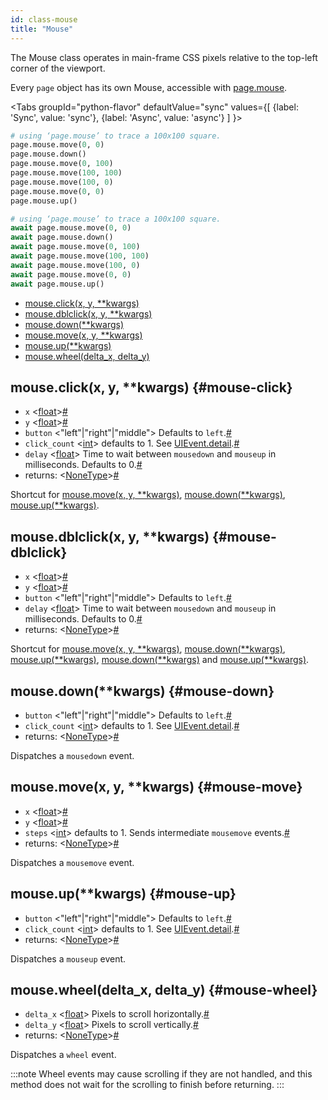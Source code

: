 ```yaml
---
id: class-mouse
title: "Mouse"
---
```


The Mouse class operates in main-frame CSS pixels relative to the top-left corner of the viewport.

Every `page` object has its own Mouse, accessible with [page.mouse](./api/class-page.mdx#page-mouse).

<Tabs
  groupId="python-flavor"
  defaultValue="sync"
  values={[
    {label: 'Sync', value: 'sync'},
    {label: 'Async', value: 'async'}
  ]
}>
<TabItem value="sync">

```py
# using ‘page.mouse’ to trace a 100x100 square.
page.mouse.move(0, 0)
page.mouse.down()
page.mouse.move(0, 100)
page.mouse.move(100, 100)
page.mouse.move(100, 0)
page.mouse.move(0, 0)
page.mouse.up()
```

</TabItem>
<TabItem value="async">

```py
# using ‘page.mouse’ to trace a 100x100 square.
await page.mouse.move(0, 0)
await page.mouse.down()
await page.mouse.move(0, 100)
await page.mouse.move(100, 100)
await page.mouse.move(100, 0)
await page.mouse.move(0, 0)
await page.mouse.up()
```

</TabItem>
</Tabs>


- [mouse.click(x, y, **kwargs)](./api/class-mouse.mdx#mouse-click)
- [mouse.dblclick(x, y, **kwargs)](./api/class-mouse.mdx#mouse-dblclick)
- [mouse.down(**kwargs)](./api/class-mouse.mdx#mouse-down)
- [mouse.move(x, y, **kwargs)](./api/class-mouse.mdx#mouse-move)
- [mouse.up(**kwargs)](./api/class-mouse.mdx#mouse-up)
- [mouse.wheel(delta_x, delta_y)](./api/class-mouse.mdx#mouse-wheel)

## mouse.click(x, y, **kwargs) {#mouse-click}
- `x`<a aria-hidden="true" tabindex="-1" class="list-anchor-link" id="mouse-click-option-x"/> &#60;[float]&#62;<a href="#mouse-click-option-x" class="list-anchor">#</a>
- `y`<a aria-hidden="true" tabindex="-1" class="list-anchor-link" id="mouse-click-option-y"/> &#60;[float]&#62;<a href="#mouse-click-option-y" class="list-anchor">#</a>
- `button`<a aria-hidden="true" tabindex="-1" class="list-anchor-link" id="mouse-click-option-button"/> &#60;"left"|"right"|"middle"&#62; Defaults to `left`.<a href="#mouse-click-option-button" class="list-anchor">#</a>
- `click_count`<a aria-hidden="true" tabindex="-1" class="list-anchor-link" id="mouse-click-option-click-count"/> &#60;[int]&#62; defaults to 1. See [UIEvent.detail].<a href="#mouse-click-option-click-count" class="list-anchor">#</a>
- `delay`<a aria-hidden="true" tabindex="-1" class="list-anchor-link" id="mouse-click-option-delay"/> &#60;[float]&#62; Time to wait between `mousedown` and `mouseup` in milliseconds. Defaults to 0.<a href="#mouse-click-option-delay" class="list-anchor">#</a>
- returns:<a aria-hidden="true" tabindex="-1" class="list-anchor-link" id="mouse-click-return"/> &#60;[NoneType]&#62;<a href="#mouse-click-return" class="list-anchor">#</a>

Shortcut for [mouse.move(x, y, **kwargs)](./api/class-mouse.mdx#mouse-move), [mouse.down(**kwargs)](./api/class-mouse.mdx#mouse-down), [mouse.up(**kwargs)](./api/class-mouse.mdx#mouse-up).

## mouse.dblclick(x, y, **kwargs) {#mouse-dblclick}
- `x`<a aria-hidden="true" tabindex="-1" class="list-anchor-link" id="mouse-dblclick-option-x"/> &#60;[float]&#62;<a href="#mouse-dblclick-option-x" class="list-anchor">#</a>
- `y`<a aria-hidden="true" tabindex="-1" class="list-anchor-link" id="mouse-dblclick-option-y"/> &#60;[float]&#62;<a href="#mouse-dblclick-option-y" class="list-anchor">#</a>
- `button`<a aria-hidden="true" tabindex="-1" class="list-anchor-link" id="mouse-dblclick-option-button"/> &#60;"left"|"right"|"middle"&#62; Defaults to `left`.<a href="#mouse-dblclick-option-button" class="list-anchor">#</a>
- `delay`<a aria-hidden="true" tabindex="-1" class="list-anchor-link" id="mouse-dblclick-option-delay"/> &#60;[float]&#62; Time to wait between `mousedown` and `mouseup` in milliseconds. Defaults to 0.<a href="#mouse-dblclick-option-delay" class="list-anchor">#</a>
- returns:<a aria-hidden="true" tabindex="-1" class="list-anchor-link" id="mouse-dblclick-return"/> &#60;[NoneType]&#62;<a href="#mouse-dblclick-return" class="list-anchor">#</a>

Shortcut for [mouse.move(x, y, **kwargs)](./api/class-mouse.mdx#mouse-move), [mouse.down(**kwargs)](./api/class-mouse.mdx#mouse-down), [mouse.up(**kwargs)](./api/class-mouse.mdx#mouse-up), [mouse.down(**kwargs)](./api/class-mouse.mdx#mouse-down) and [mouse.up(**kwargs)](./api/class-mouse.mdx#mouse-up).

## mouse.down(**kwargs) {#mouse-down}
- `button`<a aria-hidden="true" tabindex="-1" class="list-anchor-link" id="mouse-down-option-button"/> &#60;"left"|"right"|"middle"&#62; Defaults to `left`.<a href="#mouse-down-option-button" class="list-anchor">#</a>
- `click_count`<a aria-hidden="true" tabindex="-1" class="list-anchor-link" id="mouse-down-option-click-count"/> &#60;[int]&#62; defaults to 1. See [UIEvent.detail].<a href="#mouse-down-option-click-count" class="list-anchor">#</a>
- returns:<a aria-hidden="true" tabindex="-1" class="list-anchor-link" id="mouse-down-return"/> &#60;[NoneType]&#62;<a href="#mouse-down-return" class="list-anchor">#</a>

Dispatches a `mousedown` event.

## mouse.move(x, y, **kwargs) {#mouse-move}
- `x`<a aria-hidden="true" tabindex="-1" class="list-anchor-link" id="mouse-move-option-x"/> &#60;[float]&#62;<a href="#mouse-move-option-x" class="list-anchor">#</a>
- `y`<a aria-hidden="true" tabindex="-1" class="list-anchor-link" id="mouse-move-option-y"/> &#60;[float]&#62;<a href="#mouse-move-option-y" class="list-anchor">#</a>
- `steps`<a aria-hidden="true" tabindex="-1" class="list-anchor-link" id="mouse-move-option-steps"/> &#60;[int]&#62; defaults to 1. Sends intermediate `mousemove` events.<a href="#mouse-move-option-steps" class="list-anchor">#</a>
- returns:<a aria-hidden="true" tabindex="-1" class="list-anchor-link" id="mouse-move-return"/> &#60;[NoneType]&#62;<a href="#mouse-move-return" class="list-anchor">#</a>

Dispatches a `mousemove` event.

## mouse.up(**kwargs) {#mouse-up}
- `button`<a aria-hidden="true" tabindex="-1" class="list-anchor-link" id="mouse-up-option-button"/> &#60;"left"|"right"|"middle"&#62; Defaults to `left`.<a href="#mouse-up-option-button" class="list-anchor">#</a>
- `click_count`<a aria-hidden="true" tabindex="-1" class="list-anchor-link" id="mouse-up-option-click-count"/> &#60;[int]&#62; defaults to 1. See [UIEvent.detail].<a href="#mouse-up-option-click-count" class="list-anchor">#</a>
- returns:<a aria-hidden="true" tabindex="-1" class="list-anchor-link" id="mouse-up-return"/> &#60;[NoneType]&#62;<a href="#mouse-up-return" class="list-anchor">#</a>

Dispatches a `mouseup` event.

## mouse.wheel(delta_x, delta_y) {#mouse-wheel}
- `delta_x`<a aria-hidden="true" tabindex="-1" class="list-anchor-link" id="mouse-wheel-option-delta-x"/> &#60;[float]&#62; Pixels to scroll horizontally.<a href="#mouse-wheel-option-delta-x" class="list-anchor">#</a>
- `delta_y`<a aria-hidden="true" tabindex="-1" class="list-anchor-link" id="mouse-wheel-option-delta-y"/> &#60;[float]&#62; Pixels to scroll vertically.<a href="#mouse-wheel-option-delta-y" class="list-anchor">#</a>
- returns:<a aria-hidden="true" tabindex="-1" class="list-anchor-link" id="mouse-wheel-return"/> &#60;[NoneType]&#62;<a href="#mouse-wheel-return" class="list-anchor">#</a>

Dispatches a `wheel` event.

:::note
Wheel events may cause scrolling if they are not handled, and this method does not wait for the scrolling to finish before returning.
:::


[Accessibility]: ./api/class-accessibility.mdx "Accessibility"
[APIRequest]: ./api/class-apirequest.mdx "APIRequest"
[APIRequestContext]: ./api/class-apirequestcontext.mdx "APIRequestContext"
[APIResponse]: ./api/class-apiresponse.mdx "APIResponse"
[APIResponseAssertions]: ./api/class-apiresponseassertions.mdx "APIResponseAssertions"
[Browser]: ./api/class-browser.mdx "Browser"
[BrowserContext]: ./api/class-browsercontext.mdx "BrowserContext"
[BrowserType]: ./api/class-browsertype.mdx "BrowserType"
[CDPSession]: ./api/class-cdpsession.mdx "CDPSession"
[ConsoleMessage]: ./api/class-consolemessage.mdx "ConsoleMessage"
[Dialog]: ./api/class-dialog.mdx "Dialog"
[Download]: ./api/class-download.mdx "Download"
[ElementHandle]: ./api/class-elementhandle.mdx "ElementHandle"
[Error]: ./api/class-error.mdx "Error"
[FileChooser]: ./api/class-filechooser.mdx "FileChooser"
[Frame]: ./api/class-frame.mdx "Frame"
[FrameLocator]: ./api/class-framelocator.mdx "FrameLocator"
[JSHandle]: ./api/class-jshandle.mdx "JSHandle"
[Keyboard]: ./api/class-keyboard.mdx "Keyboard"
[Locator]: ./api/class-locator.mdx "Locator"
[LocatorAssertions]: ./api/class-locatorassertions.mdx "LocatorAssertions"
[Mouse]: ./api/class-mouse.mdx "Mouse"
[Page]: ./api/class-page.mdx "Page"
[PageAssertions]: ./api/class-pageassertions.mdx "PageAssertions"
[Playwright]: ./api/class-playwright.mdx "Playwright"
[PlaywrightAssertions]: ./api/class-playwrightassertions.mdx "PlaywrightAssertions"
[Request]: ./api/class-request.mdx "Request"
[Response]: ./api/class-response.mdx "Response"
[Route]: ./api/class-route.mdx "Route"
[Selectors]: ./api/class-selectors.mdx "Selectors"
[TimeoutError]: ./api/class-timeouterror.mdx "TimeoutError"
[Touchscreen]: ./api/class-touchscreen.mdx "Touchscreen"
[Tracing]: ./api/class-tracing.mdx "Tracing"
[Video]: ./api/class-video.mdx "Video"
[WebSocket]: ./api/class-websocket.mdx "WebSocket"
[Worker]: ./api/class-worker.mdx "Worker"
[Element]: https://developer.mozilla.org/en-US/docs/Web/API/element "Element"
[EvaluationArgument]: ./evaluating.mdx#evaluation-argument "EvaluationArgument"
[Promise]: https://developer.mozilla.org/en-US/docs/Web/JavaScript/Reference/Global_Objects/Promise "Promise"
[iterator]: https://developer.mozilla.org/en-US/docs/Web/JavaScript/Reference/Iteration_protocols "Iterator"
[origin]: https://developer.mozilla.org/en-US/docs/Glossary/Origin "Origin"
[selector]: https://developer.mozilla.org/en-US/docs/Web/CSS/CSS_Selectors "selector"
[Serializable]: https://developer.mozilla.org/en-US/docs/Web/JavaScript/Reference/Global_Objects/JSON/stringify#Description "Serializable"
[UIEvent.detail]: https://developer.mozilla.org/en-US/docs/Web/API/UIEvent/detail "UIEvent.detail"
[UnixTime]: https://en.wikipedia.org/wiki/Unix_time "Unix Time"
[xpath]: https://developer.mozilla.org/en-US/docs/Web/XPath "xpath"

[Any]: https://docs.python.org/3/library/typing.html#typing.Any "Any"
[bool]: https://docs.python.org/3/library/stdtypes.html "bool"
[bytes]: https://docs.python.org/3/library/stdtypes.html#bytes "bytes"
[Callable]: https://docs.python.org/3/library/typing.html#typing.Callable "Callable"
[EventContextManager]: https://docs.python.org/3/reference/datamodel.html#context-managers "Event context manager"
[EventEmitter]: https://pyee.readthedocs.io/en/latest/#pyee.BaseEventEmitter "EventEmitter"
[Exception]: https://docs.python.org/3/library/exceptions.html#Exception "Exception"
[Dict]: https://docs.python.org/3/library/typing.html#typing.Dict "Dict"
[float]: https://docs.python.org/3/library/stdtypes.html#numeric-types-int-float-complex "float"
[int]: https://docs.python.org/3/library/stdtypes.html#numeric-types-int-float-complex "int"
[List]: https://docs.python.org/3/library/typing.html#typing.List "List"
[NoneType]: https://docs.python.org/3/library/constants.html#None "None"
[Pattern]: https://docs.python.org/3/library/re.html "Pattern"
[URL]: https://en.wikipedia.org/wiki/URL "URL"
[pathlib.Path]: https://realpython.com/python-pathlib/ "pathlib.Path"
[str]: https://docs.python.org/3/library/stdtypes.html#text-sequence-type-str "str"
[Union]: https://docs.python.org/3/library/typing.html#typing.Union "Union"

[all available image tags]: https://mcr.microsoft.com/v2/playwright/tags/list "all available image tags"
[Docker Hub]: https://hub.docker.com/_/microsoft-playwright "Docker Hub"
[Dockerfile.focal]: https://github.com/microsoft/playwright/blob/master/utils/docker/Dockerfile.focal "Dockerfile.focal"
